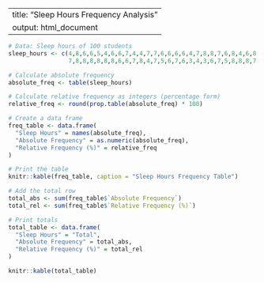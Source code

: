 
---
title: "Sleep Hours Frequency Analysis"
output: html_document
---

```r
# Data: Sleep hours of 100 students
sleep_hours <- c(4,8,6,6,5,4,6,6,7,4,4,7,7,6,6,6,6,4,7,8,8,7,6,8,4,6,8,7,4,6,6,5,2,4,8,7,7,8,4,4,2,8,8,7,6,8,5,8,2,7,
                 7,8,8,8,8,8,8,6,6,7,8,4,7,5,6,7,6,3,4,3,6,7,5,8,8,8,7,7,5,4,4,6,6,7,4,5,8,7,6,4,4,5,6,7,5,6,8,8,7,7)

# Calculate absolute frequency
absolute_freq <- table(sleep_hours)

# Calculate relative frequency as integers (percentage form)
relative_freq <- round(prop.table(absolute_freq) * 100)

# Create a data frame
freq_table <- data.frame(
  "Sleep Hours" = names(absolute_freq),
  "Absolute Frequency" = as.numeric(absolute_freq),
  "Relative Frequency (%)" = relative_freq
)

# Print the table
knitr::kable(freq_table, caption = "Sleep Hours Frequency Table")

# Add the total row
total_abs <- sum(freq_table$`Absolute Frequency`)
total_rel <- sum(freq_table$`Relative Frequency (%)`)

# Print totals
total_table <- data.frame(
  "Sleep Hours" = "Total",
  "Absolute Frequency" = total_abs,
  "Relative Frequency (%)" = total_rel
)

knitr::kable(total_table)
```
